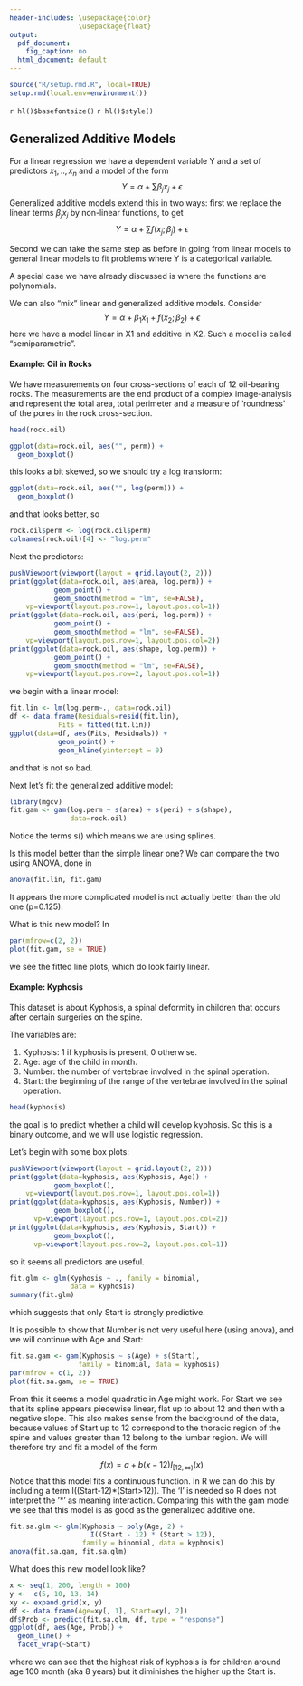 ```yaml
---
header-includes: \usepackage{color}
                 \usepackage{float}
output:
  pdf_document:
    fig_caption: no
  html_document: default
---
```


```r
source("R/setup.rmd.R", local=TRUE)
setup.rmd(local.env=environment())
```
`r hl()$basefontsize()`
`r hl()$style()`

## Generalized Additive Models

For a linear regression we have a dependent variable Y and a set of predictors $x_1, .., x_n$ and a model of the form
$$
Y = \alpha + \sum \beta_j x_j + \epsilon
$$
Generalized additive models extend this in two ways: first we replace the linear terms $\beta_j x_j$ by non-linear functions, to get
$$
Y = \alpha + \sum f(x_j;\beta_j) + \epsilon
$$

Second we can take the same step as before in going from linear models to general linear models to fit problems where Y is a categorical variable.

A special case we have already discussed is where the functions are polynomials.

We can also "mix" linear and generalized additive models. Consider
$$
Y = \alpha + \beta_1 x_1+  f(x_2;\beta_2) + \epsilon
$$
here we have a model linear in X1 and additive in X2. Such a model is called "semiparametric".

#### **Example**: Oil in Rocks

We have measurements on four cross-sections of each of 12 oil-bearing rocks. The measurements are the end product of a complex image-analysis and represent the total area, total perimeter and a measure of 'roundness' of the pores in the rock cross-section. 

```r
head(rock.oil)
```

```r
ggplot(data=rock.oil, aes("", perm)) +
  geom_boxplot()
```

this looks a bit skewed, so we should try a log transform:

```r
ggplot(data=rock.oil, aes("", log(perm))) +
  geom_boxplot()
```

and that looks better, so

```r
rock.oil$perm <- log(rock.oil$perm)
colnames(rock.oil)[4] <- "log.perm"
```

Next the predictors:

```r
pushViewport(viewport(layout = grid.layout(2, 2)))
print(ggplot(data=rock.oil, aes(area, log.perm)) +
           geom_point() + 
           geom_smooth(method = "lm", se=FALSE),
    vp=viewport(layout.pos.row=1, layout.pos.col=1))
print(ggplot(data=rock.oil, aes(peri, log.perm)) +
           geom_point() + 
           geom_smooth(method = "lm", se=FALSE),
    vp=viewport(layout.pos.row=1, layout.pos.col=2))
print(ggplot(data=rock.oil, aes(shape, log.perm)) +
           geom_point() + 
           geom_smooth(method = "lm", se=FALSE),
    vp=viewport(layout.pos.row=2, layout.pos.col=1))
```

we begin with a linear model:

```r
fit.lin <- lm(log.perm~., data=rock.oil)
df <- data.frame(Residuals=resid(fit.lin), 
            Fits = fitted(fit.lin))
ggplot(data=df, aes(Fits, Residuals)) +
            geom_point() +
            geom_hline(yintercept = 0)
```
and that is not so bad.

Next let's fit the generalized additive model:
 
```r
library(mgcv)
fit.gam <- gam(log.perm ~ s(area) + s(peri) + s(shape),
               data=rock.oil)
```
 
Notice the terms s() which means we are using splines.

Is this model better than the simple linear one? We can compare the two using ANOVA, done in  

```r
anova(fit.lin, fit.gam)
```

 It appears the more complicated model is not actually better than the old one (p=0.125).

What is this new model? In 

```r
par(mfrow=c(2, 2))
plot(fit.gam, se = TRUE)
```

we see the fitted line plots, which do look fairly linear.

#### **Example**: Kyphosis

This dataset is about Kyphosis, a spinal deformity in children that occurs after certain surgeries on the spine. 

The variables are:

1) Kyphosis: 1 if kyphosis is present, 0 otherwise.  
2) Age: age of the child in month.  
3) Number: the number of vertebrae involved in the spinal operation.  
4) Start: the beginning of the range of the vertebrae   involved in the spinal operation.  
 
```r
head(kyphosis)
```
 
the goal is to predict whether a child will develop kyphosis. So this is a binary outcome, and we will use logistic regression.

Let's begin with some box plots:

```r
pushViewport(viewport(layout = grid.layout(2, 2)))
print(ggplot(data=kyphosis, aes(Kyphosis, Age)) +
           geom_boxplot(),
    vp=viewport(layout.pos.row=1, layout.pos.col=1))
print(ggplot(data=kyphosis, aes(Kyphosis, Number)) +
           geom_boxplot(),    
      vp=viewport(layout.pos.row=1, layout.pos.col=2))
print(ggplot(data=kyphosis, aes(Kyphosis, Start)) +
           geom_boxplot(),    
      vp=viewport(layout.pos.row=2, layout.pos.col=1))
```

so it seems all predictors are useful.

```r
fit.glm <- glm(Kyphosis ~ ., family = binomial, 
               data = kyphosis)
summary(fit.glm)
```
 
which suggests that only Start is strongly predictive.

It is possible to show that Number is not very useful here (using anova), and we will continue with Age and Start:

```r
fit.sa.gam <- gam(Kyphosis ~ s(Age) + s(Start), 
                 family = binomial, data = kyphosis)
par(mfrow = c(1, 2))
plot(fit.sa.gam, se = TRUE)
```

From this it seems a model quadratic in Age might work. For Start we see that its spline appears piecewise linear, flat up to about 12 and then with a negative slope. This also makes sense from the background of the data, because values of Start up to 12 correspond to the thoracic region of the spine and values greater than 12 belong to the lumbar region. We will therefore try and fit a model of the form

$$
f(x) = a+b(x-12)I_{[12, \infty)}(x)
$$
Notice that this model fits a continuous function. In R we can do this by including a term I((Start-12)\*(Start>12)). The 'I' is needed so R does not interpret the '*' as meaning interaction. Comparing this with the gam model we see that this model is as good as the generalized additive one.

```r
fit.sa.glm <- glm(Kyphosis ~ poly(Age, 2) + 
                    I((Start - 12) * (Start > 12)), 
                  family = binomial, data = kyphosis)
anova(fit.sa.gam, fit.sa.glm)
```

What does this new model look like?

```r
x <- seq(1, 200, length = 100)
y <-  c(5, 10, 13, 14)
xy <- expand.grid(x, y)
df <- data.frame(Age=xy[, 1], Start=xy[, 2])
df$Prob <- predict(fit.sa.glm, df, type = "response")
ggplot(df, aes(Age, Prob)) +
  geom_line() +
  facet_wrap(~Start)
```

where we can see that the highest risk of kyphosis is for children around age 100 month (aka 8 years) but it diminishes the higher up the Start is.

